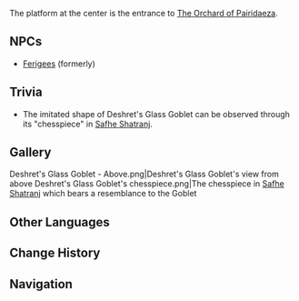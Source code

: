 {{Location Infobox
|image        = Deshret's Glass Goblet.png
|type         = Point of Interest
|region       = Sumeru
|subregion    = Great Red Sand
|area         = Desert of Hadramaveth
|subarea      = Mt. Damavand
}}
{{Location Intro|description=<p>It is first shown during the {{Quest|Dune-Entombed Fecundity: Part I}}. Access to it is granted during the {{Quest|Dune-Entombed Fecundity: Part III}}.</p>}}
The platform at the center is the entrance to [[The Orchard of Pairidaeza]].

==NPCs==
* [[Ferigees]] (formerly)
<!--
==Interactables==
===Interactable Name===
{{Dialogue start}}
:''':''' {{tx}}
{{Dialogue end}}

==Lore==
-->
==Trivia==
* The imitated shape of Deshret's Glass Goblet can be observed through its "chesspiece" in [[Safhe Shatranj]].

==Gallery==
<gallery>
Deshret's Glass Goblet - Above.png|Deshret's Glass Goblet's view from above
Deshret's Glass Goblet's chesspiece.png|The chesspiece in [[Safhe Shatranj]] which bears a resemblance to the Goblet
</gallery>
<!--
==Video Guides==
{{EVT
|video   = 
|caption = 
}}
-->
==Other Languages==
{{Other Languages
|en      = Deshret's Glass Goblet
|zhs     = 「赤王的水晶杯」
|zhs_rm  = "Chìwáng de Shuǐjīng-bēi"
|zht     = 「赤王的水晶杯」
|zht_rm  = "Chìwáng de Shuǐjīng-bēi"
|zh_tl   = 
|ja      = 「キングデシェレトの水晶杯」
|ja_rm   = "Kingu Deshereto no Suishouhai"{{Assumed}}
|ja_tl   = "King Deshret's Crystal Glass"
|ko      = 「적왕의 수정잔」
|ko_rm   = "Jeogwang-ui Sujeongjan"
|ko_tl   = "Red King's Crystal Goblet"
|es      = Cáliz de Cristal del Rey Deshret
|es_tl   = King Deshret's Crystal Chalice
|fr      = Calice du roi Deshret
|fr_tl   = King Deshret's Chalice
|ru      = Кристальный кубок Дешрета
|ru_tl   = Deshret's Crystal Goblet
|th      = Deshret's Glass Goblet
|vi      = Ly Thủy Tinh Của Vua Deshret
|vi_tl   = 
|de      = Kristallbecher von König Deshret
|de_tl   = 
|id      = Deshret's Glass Goblet
|pt      = Taça de Cristal do Rei Deshret
|pt_tl   = 
|tr      = Deshret'in Cam Kadehi
|tr_tl   = 
|it      = Calice di vetro di Deshret
|it_tl   = Deshret's Glass Goblet
}}

==Change History==
{{Change History|3.4}}

==Navigation==
{{PoI Navbox|Sumeru}}